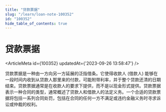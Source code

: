 ```yaml
---
title: "贷款票据"
slug: "/learn/loan-note-100352"
id: "100352"
hide_table_of_contents: true
---
```



# 贷款票据

<ArticleMeta id={100352} updatedAt={'2023-09-26 13:58:47'} />
<div className='border-solid border-b border-t-0 my-4 border-[var(--ifm-color-gray-300)]' />

贷款票据是一种由一方向另一方延展的泛指借条。它使得收款人 (借款人) 能够在一段时间内收到从贷款人那里来的付款，可能附带利率，并于整个贷款还清的日期结束。贷款票据通常是在收款人的要求下提供，而不是以现金形式提供。贷款票据表示一种合同的类型，通常概述了贷款人和借款人的法定义务。一个合适的贷款票据将包括一系列合同处罚，包括在合同的任何一方不满足或违约金融义务时寻求诉讼或仲裁的权利。
